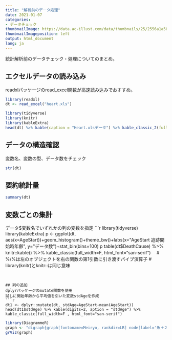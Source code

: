 ```yaml
---
title: "解析前のデータ処理"
date: 2021-01-07
categories:
- データチェック
thumbnailImage: https://data.ac-illust.com/data/thumbnails/25/2556a1a58cc0f65945561861eae8c2b0_w.jpeg
thumbnailImageposition: left
output: html_document
lang: ja
---
```


統計解析前のデータチェック・処理についてのまとめ。　


## エクセルデータの読み込み
readxlパッケージのread_excel関数が高速読み込みでおすすめ。
```r
library(readxl)
dt <- read_excel("heart.xls")
```

```r
library(tidyverse)
library(knitr)
library(kableExtra)
head(dt) %>% kable(caption = "Heart.xlsデータ") %>% kable_classic_2(full_width=F, html_font="san-serif", font_size=10)
```


## データの構造確認
変数名、変数の型、データ数をチェック
```r
str(dt)
```

## 要約統計量
```r
summary(dt)
```


## 変数ごとの集計
データ$変数名でいずれかの列の変数を指定
```r
library(tidyverse)
library(kableExtra)
p <- ggplot(dt, aes(x=AgeStart))+geom_histogram()+theme_bw()+labs(x="AgeStart 追跡開始時年齢", y="データ数")+stat_bin(bins=100)
p
table(dt$DeathCause) %>% knitr::kable() %>% kable_classic(full_width=F, html_font="san-serif")　
# %/%は左のオブジェクトを右の関数の第1引数に引き渡すパイプ演算子
# library(knitr)とknitr::は同じ意味
```


## 列の追加
dplyrパッケージのmutate関数を使用    
試しに開始年齢から平均値を引いた変数stdAgeを作成
```r
dt1 <- dplyr::mutate(dt, stdAge=AgeStart-mean(AgeStart))
head(dt1$stdAge) %>% kable(digits=2, aption = "stdAge") %>% kable_classic(full_width=F , html_font="san-serif")
```

```r
library(DiagrammeR)
graph <- "digraph{graph[fontoname=Meiryo, rankdir=LR] node[label='魚＋ステンレス'] A node[label='生臭くない']B node[label='魚']C node[label='生臭い']D A->B C->D}"
grViz(graph)
```




